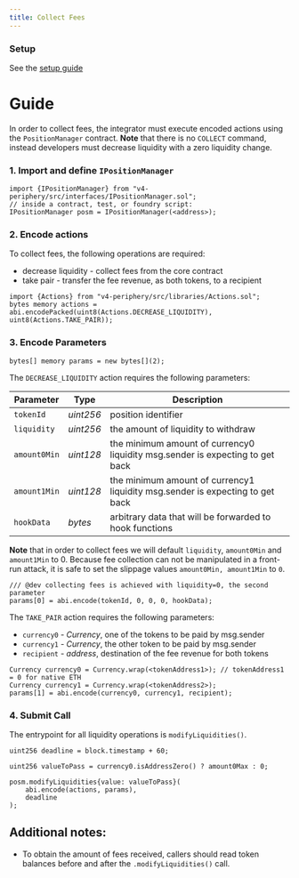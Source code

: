 ```yaml
---
title: Collect Fees
---
```


### Setup

See the [setup guide](./00-setup-liquidity.mdx)

# Guide

In order to collect fees, the integrator must execute encoded actions
using the `PositionManager` contract. **Note** that there is no
`COLLECT` command, instead developers must decrease liquidity with a zero
liquidity change.

### 1. Import and define `IPositionManager`

```solidity
import {IPositionManager} from "v4-periphery/src/interfaces/IPositionManager.sol";
// inside a contract, test, or foundry script:
IPositionManager posm = IPositionManager(<address>);
```

### 2. Encode actions

To collect fees, the following operations are required:
* decrease liquidity - collect fees from the core contract
* take pair - transfer the fee revenue, as both tokens, to a recipient

```solidity
import {Actions} from "v4-periphery/src/libraries/Actions.sol";
bytes memory actions = abi.encodePacked(uint8(Actions.DECREASE_LIQUIDITY), uint8(Actions.TAKE_PAIR));
```

### 3. Encode Parameters

```solidity
bytes[] memory params = new bytes[](2);
```

The `DECREASE_LIQUIDITY` action requires the following parameters:

| Parameter    | Type      | Description                                                                   |
|--------------|-----------|-------------------------------------------------------------------------------|
| `tokenId`    | _uint256_ | position identifier                                                           |
| `liquidity`  | _uint256_ | the amount of liquidity to withdraw                                           |
| `amount0Min` | _uint128_ | the minimum amount of currency0 liquidity msg.sender is expecting to get back |
| `amount1Min` | _uint128_ | the minimum amount of currency1 liquidity msg.sender is expecting to get back |
| `hookData`   | _bytes_   | arbitrary data that will be forwarded to hook functions                       |

**Note** that in order to collect fees we will default `liquidity`, `amount0Min` and `amount1Min` to 0.
Because fee collection can not be manipulated in a front-run attack, it is safe to set the slippage
values `amount0Min, amount1Min` to `0`.

```solidity
/// @dev collecting fees is achieved with liquidity=0, the second parameter
params[0] = abi.encode(tokenId, 0, 0, 0, hookData);
```

The `TAKE_PAIR` action requires the following parameters:

* `currency0` - _Currency_, one of the tokens to be paid by msg.sender
* `currency1` - _Currency_, the other token to be paid by msg.sender
* `recipient` - _address_, destination of the fee revenue for both tokens

```solidity
Currency currency0 = Currency.wrap(<tokenAddress1>); // tokenAddress1 = 0 for native ETH
Currency currency1 = Currency.wrap(<tokenAddress2>);
params[1] = abi.encode(currency0, currency1, recipient);
```

### 4. Submit Call

The entrypoint for all liquidity operations is `modifyLiquidities()`.

```solidity
uint256 deadline = block.timestamp + 60;

uint256 valueToPass = currency0.isAddressZero() ? amount0Max : 0;

posm.modifyLiquidities{value: valueToPass}(
    abi.encode(actions, params),
    deadline
);
```

## Additional notes:

* To obtain the amount of fees received, callers should read
token balances before and after the `.modifyLiquidities()` call.

